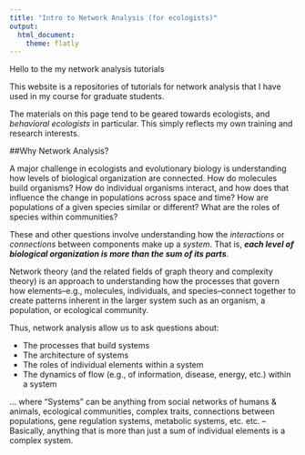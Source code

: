 ```yaml
---
title: "Intro to Network Analysis (for ecologists)"
output: 
  html_document:
    theme: flatly
---
```


Hello to the my network analysis tutorials

This website is a repositories of tutorials for network analysis that I have used in my course for graduate students. 

The materials on this page tend to be geared towards ecologists, and *behavioral ecologists* in particular. This simply reflects my own training and research interests.  

##Why Network Analysis?

A major challenge in ecologists and evolutionary biology is understanding how levels of biological organization are connected. How do molecules build organisms? How do individual organisms interact, and how does that influence the change in populations across space and time? How are populations of a given species similar or different? What are the roles of species within communities? 

These and other questions involve understanding how the *interactions* or *connections* between components make up a *system*. That is, ***each level of biological organization is more than the sum of its parts***. 

Network theory (and the related fields of graph theory and complexity theory) is an approach to understanding how the processes that govern how elements--e.g., molecules, individuals, and species--connect together to create patterns inherent in the larger system such as an organism, a population, or ecological community. 

Thus, network analysis allow us to ask questions about:

* The processes that build systems
* The architecture of systems
* The roles of individual elements within a system
* The dynamics of flow (e.g., of information, disease, energy, etc.) within a system

... where "Systems" can be anything from social networks of humans & animals, ecological communities, complex traits, connections between populations, gene regulation systems, metabolic systems, etc. etc. --Basically, anything that is more than just a sum of individual elements is a complex system. 


